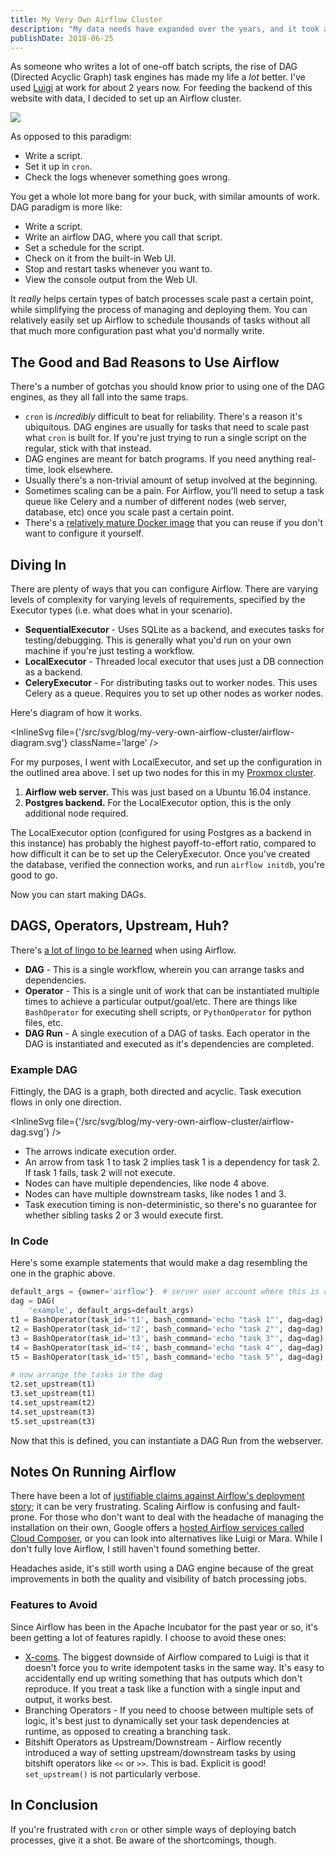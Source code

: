 ```yaml
---
title: My Very Own Airflow Cluster
description: "My data needs have expanded over the years, and it took a full Airflow setup to finally rise to the occasion."
publishDate: 2018-06-25
---
```




As someone who writes a lot of one-off batch scripts, the rise of DAG (Directed Acyclic Graph) task engines has made my life a _lot_ better. I've used [Luigi](https://github.com/spotify/luigi) at work for about 2 years now. For feeding the backend of this website with data, I decided to set up an Airflow cluster.

<Image src={airflowLogo} />

As opposed to this paradigm:

- Write a script.
- Set it up in `cron`.
- Check the logs whenever something goes wrong.

You get a whole lot more bang for your buck, with similar amounts of work. DAG paradigm is more like:

- Write a script.
- Write an airflow DAG, where you call that script.
- Set a schedule for the script.
- Check on it from the built-in Web UI.
- Stop and restart tasks whenever you want to.
- View the console output from the Web UI.

It _really_ helps certain types of batch processes scale past a certain point, while simplifying the process of managing and deploying them. You can relatively easily set up Airflow to schedule thousands of tasks without all that much more configuration past what you'd normally write.

## The Good and Bad Reasons to Use Airflow

There's a number of gotchas you should know prior to using one of the DAG engines, as they all fall into the same traps.

- `cron` is _incredibly_ difficult to beat for reliability. There's a reason it's ubiquitous. DAG engines are usually for tasks that need to scale past what `cron` is built for. If you're just trying to run a single script on the regular, stick with that instead.
- DAG engines are meant for batch programs. If you need anything real-time, look elsewhere.
- Usually there's a non-trivial amount of setup involved at the beginning.
- Sometimes scaling can be a pain. For Airflow, you'll need to setup a task queue like Celery and a number of different nodes (web server, database, etc) once you scale past a certain point.
- There's a [relatively mature Docker image](https://github.com/puckel/docker-airflow) that you can reuse if you don't want to configure it yourself.

## Diving In

There are plenty of ways that you can configure Airflow. There are varying levels of complexity for varying levels of requirements, specified by the Executor types (i.e. what does what in your scenario).

* **SequentialExecutor** - Uses SQLite as a backend, and executes tasks for testing/debugging. This is generally what you'd run on your own machine if you're just testing a workflow.
* **LocalExecutor** - Threaded local executor that uses just a DB connection as a backend.
* **CeleryExecutor** - For distributing tasks out to worker nodes. This uses Celery as a queue. Requires you to set up other nodes as worker nodes.

Here's diagram of how it works.

<InlineSvg file={'/src/svg/blog/my-very-own-airflow-cluster/airflow-diagram.svg'} className='large' />

For my purposes, I went with LocalExecutor, and set up the configuration in the outlined area above. I set up two nodes for this in my [Proxmox cluster](https://www.proxmox.com/en/).

1. **Airflow web server.** This was just based on a Ubuntu 16.04 instance.
2. **Postgres backend.** For the LocalExecutor option, this is the only additional node required.

The LocalExecutor option (configured for using Postgres as a backend in this instance) has probably the highest payoff-to-effort ratio, compared to how difficult it can be to set up the CeleryExecutor. Once you've created the database, verified the connection works, and run `airflow initdb`, you're good to go.

Now you can start making DAGs.

## DAGS, Operators, Upstream, Huh?

There's [a lot of lingo to be learned](https://airflow.incubator.apache.org/concepts.html) when using Airflow.

- **DAG** - This is a single workflow, wherein you can arrange tasks and dependencies.
- **Operator** - This is a single unit of work that can be instantiated multiple times to achieve a particular output/goal/etc. There are things like `BashOperator` for executing shell scripts, or `PythonOperator` for python files, etc.
- **DAG Run** - A single execution of a DAG of tasks. Each operator in the DAG is instantiated and executed as it's dependencies are completed.

### Example DAG

Fittingly, the DAG is a graph, both directed and acyclic. Task execution flows in only one direction.

<InlineSvg file={'/src/svg/blog/my-very-own-airflow-cluster/airflow-dag.svg'} />

- The arrows indicate execution order.
- An arrow from task 1 to task 2 implies task 1 is a dependency for task 2. If task 1 fails, task 2 will not execute.
- Nodes can have multiple dependencies, like node 4 above.
- Nodes can have multiple downstream tasks, like nodes 1 and 3.
- Task execution timing is non-deterministic, so there's no guarantee for whether sibling tasks 2 or 3 would execute first.

### In Code

Here's some example statements that would make a dag resembling the one in the graphic above.

```python
default_args = {owner='airflow'}  # server user account where this is run
dag = DAG(
    'example', default_args=default_args)
t1 = BashOperator(task_id='t1', bash_command='echo "task 1"', dag=dag)
t2 = BashOperator(task_id='t2', bash_command='echo "task 2"', dag=dag)
t3 = BashOperator(task_id='t3', bash_command='echo "task 3"', dag=dag)
t4 = BashOperator(task_id='t4', bash_command='echo "task 4"', dag=dag)
t5 = BashOperator(task_id='t5', bash_command='echo "task 5"', dag=dag)

# now arrange the tasks in the dag
t2.set_upstream(t1)
t3.set_upstream(t1)
t4.set_upstream(t2)
t4.set_upstream(t3)
t5.set_upstream(t3)
```

Now that this is defined, you can instantiate a DAG Run from the webserver.


## Notes On Running Airflow

There have been a lot of [justifiable claims against Airflow's deployment story](https://news.ycombinator.com/item?id=17030102); it can be very frustrating. Scaling Airflow is confusing and fault-prone. For those who don't want to deal with the headache of managing the installation on their own, Google offers a [hosted Airflow services called Cloud Composer](https://cloud.google.com/composer/docs/concepts/features), or you can look into alternatives like Luigi or Mara. While I don't fully love Airflow, I still haven't found something better.

Headaches aside, it's still worth using a DAG engine because of the great improvements in both the quality and visibility of batch processing jobs. 

### Features to Avoid

Since Airflow has been in the Apache Incubator for the past year or so, it's been getting a lot of features rapidly. I choose to avoid these ones:

- [X-coms](https://airflow.incubator.apache.org/concepts.html#xcoms). The biggest downside of Airflow compared to Luigi is that it doesn't force you to write idempotent tasks in the same way. It's easy to accidentally end up writing something that has outputs which don't reproduce. If you treat a task like a function with a single input and output, it works best.
- Branching Operators - If you need to choose between multiple sets of logic, it's best just to dynamically set your task dependencies at runtime, as opposed to creating a branching task.
- Bitshift Operators as Upstream/Downstream - Airflow recently introduced a way of setting upstream/downstream tasks by using bitshift operators like `<<` or `>>`. This is bad. Explicit is good! `set_upstream()` is not particularly verbose.

## In Conclusion

If you're frustrated with `cron` or other simple ways of deploying batch processes, give it a shot. Be aware of the shortcomings, though.
